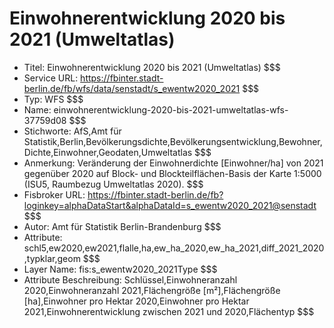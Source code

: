# Einwohnerentwicklung 2020 bis 2021 (Umweltatlas)
- Titel: Einwohnerentwicklung 2020 bis 2021 (Umweltatlas) $$$
- Service URL: https://fbinter.stadt-berlin.de/fb/wfs/data/senstadt/s_ewentw2020_2021 $$$
- Typ: WFS $$$
- Name: einwohnerentwicklung-2020-bis-2021-umweltatlas-wfs-37759d08 $$$
- Stichworte: AfS,Amt für Statistik,Berlin,Bevölkerungsdichte,Bevölkerungsentwicklung,Bewohner,Dichte,Einwohner,Geodaten,Umweltatlas $$$
- Anmerkung: Veränderung der Einwohnerdichte [Einwohner/ha] von 2021 gegenüber 2020 auf Block- und Blockteilflächen-Basis der Karte 1:5000 (ISU5, Raumbezug Umweltatlas 2020). $$$
- Fisbroker URL: https://fbinter.stadt-berlin.de/fb?loginkey=alphaDataStart&alphaDataId=s_ewentw2020_2021@senstadt $$$
- Autor: Amt für Statistik Berlin-Brandenburg $$$
- Attribute: schl5,ew2020,ew2021,flalle,ha,ew_ha_2020,ew_ha_2021,diff_2021_2020,typklar,geom $$$
- Layer Name: fis:s_ewentw2020_2021Type $$$
- Attribute Beschreibung: Schlüssel,Einwohneranzahl 2020,Einwohneranzahl 2021,Flächengröße [m²],Flächengröße [ha],Einwohner pro Hektar 2020,Einwohner pro Hektar 2021,Einwohnerentwicklung zwischen 2021 und 2020,Flächentyp $$$
